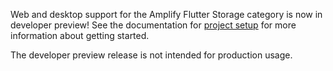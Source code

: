 <Callout warning>

Web and desktop support for the Amplify Flutter Storage category is now in developer preview!  See the documentation for [project setup](/lib-v1/project-setup/create-application) for more information about getting started.

The developer preview release is not intended for production usage.

</Callout>